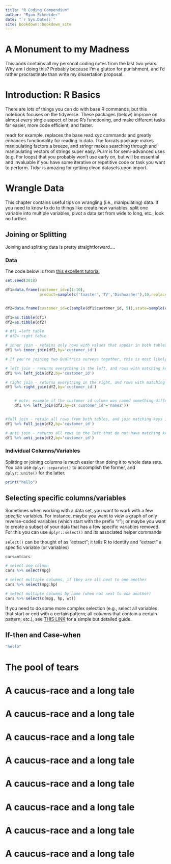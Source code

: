 ```yaml
--- 
title: "R Coding Compendium"
author: "Ryan Schneider"
date: "`r Sys.Date()`"
site: bookdown::bookdown_site
---
```


# A Monument to my Madness

This book contains all my personal coding notes from the last two years. Why am I doing this? Probably because I'm a glutton for punishment, and I'd rather procrastinate than write my dissertation proposal.


<!--chapter:end:index.Rmd-->

# Introduction: R Basics

There are lots of things you can do with base R commands, but this notebook focuses on the tidyverse. These packages (below) improve on almost every single aspect of base R's functioning, and make different tasks far easier, more code efficient, and faster. 



readr for example, replaces the base read.xyz commands and greatly enhances functionality for reading in data.
The forcats package makes manipulating factors a breeze, and stringr makes searching through and manipulating vectors of strings super easy. Purrr is for semi-advanced uses (e.g. For loops) that you probably won't use early on, but will be essential and invaluable if you have some iterative or repetitive code or task you want to perform. Tidyr is amazing for getting clean datasets upon import.

<!--chapter:end:02-basics.Rmd-->

# Wrangle Data

This chapter contains useful tips on wrangling (i.e., manipulating) data. If you need to know to do to things like create new variables, split one variable into multiple variables, pivot a data set from wide to long, etc., look no further.

## Joining or Splitting

Joining and splitting data is pretty straightforward....

### Data

The code below is from [this excellent tutorial](https://www.youtube.com/watch?v=SCdmyyoudb8&t=23s)

```r
set.seed(2018)

df1=data.frame(customer_id=c(1:10),
               product=sample(c('toaster','TV','Dishwasher'),10,replace = TRUE))


df2=data.frame(customer_id=c(sample(df1$customer_id, 5)),state=sample(c('New York','California'),5,replace = TRUE))

df1=as.tibble(df1)
df2=as.tibble(df2)

# df1 =left table
# df2= right table

# inner join - retains only rows with values that appear in both tables, and matches by keys
df1 %>% inner_join(df2,by='customer_id')

# If you're joining two Qualtrics surveys together, this is most likely the one you want to use (e.g. matching by participant name, and only keeping rows in the joined data set for participants that have responses logged in both survey 1 and survey 2

# left join - returns everything in the left, and rows with matching keys in the right
df1 %>% left_join(df2,by='customer_id')

# right join - returns everything in the right, and rows with matching keys in the left
df1 %>% right_join(df2,by='customer_id')


    # note: example if the customer id column was named something different in the second df
    df1 %>% left_join(df2,by=c('customer_id'='name2'))


#full join - retain all rows from both tables, and join matching keys in both right and left
df1 %>% full_join(df2,by='customer_id')

# anti join - returns all rows in the left that do not have matching keys in the right
df1 %>% anti_join(df2,by='customer_id')

```


### Individual Columns/Variables

Splitting or joining columns is much easier than doing it to whole data sets. You can use `dplyr::separate()` to accomplish the former, and `dplyr::unite()` for the latter.

```r
print("hello")
```


## Selecting specific columns/variables

Sometimes when working with a data set, you want to work with a few *specific* variables. For instance, maybe you want to view a graph of only reverse-coded variables (which start with the prefix "r"); or maybe you want to create a subset of your data that has a few specific variables removed. For this you can use `dplyr::select()` and its associated helper commands

`select()` can be thought of as "extract"; it tells R to identify and "extract" a specific variable (or variables)


```r
cars=mtcars

# select one column
cars %>% select(mpg)

# select multiple columns, if they are all next to one another
cars %>% select(mpg:hp)

# select multiple columns by name (when not next to one another)
cars %>% select(c(mpg, hp, wt))
```


If you need to do some more complex selection (e.g., select all variables that start or end with a certain pattern; all columns that contain a certain pattern; etc.), see [THIS LINK](https://tidyselect.r-lib.org/reference/language.html) for a simple but detailed guide.



## If-then and Case-when

```r
"hello"
```



<!--chapter:end:03-wrangle.Rmd-->

# The pool of tears


<!--chapter:end:04-clean.Rmd-->

# A caucus-race and a long tale

<!--chapter:end:05-factors.Rmd-->

# A caucus-race and a long tale

<!--chapter:end:06-strings.Rmd-->

# A caucus-race and a long tale

<!--chapter:end:07-ggplot.Rmd-->

# A caucus-race and a long tale

<!--chapter:end:08-tables.Rmd-->

# A caucus-race and a long tale

<!--chapter:end:09-misc.Rmd-->

# A caucus-race and a long tale

<!--chapter:end:10-functions.Rmd-->

# A caucus-race and a long tale

<!--chapter:end:11-markdown.Rmd-->

# A caucus-race and a long tale

<!--chapter:end:12-stats.Rmd-->


